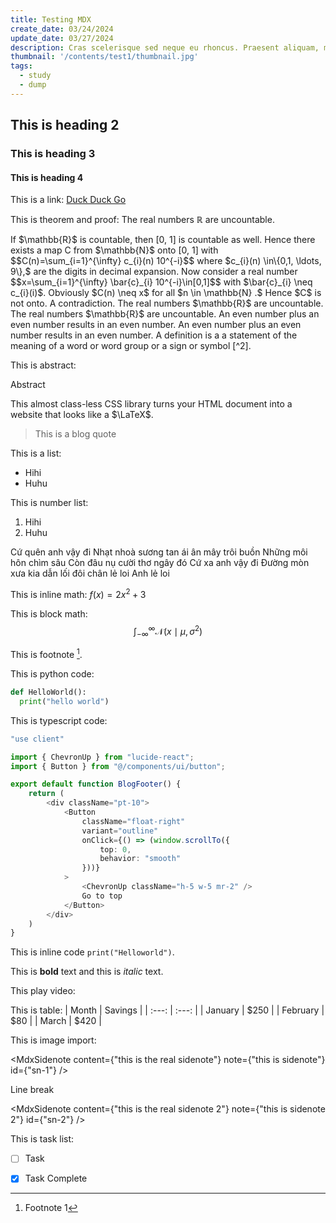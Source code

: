 ```yaml
---
title: Testing MDX
create_date: 03/24/2024
update_date: 03/27/2024
description: Cras scelerisque sed neque eu rhoncus. Praesent aliquam, mauris ut eleifend bibendum, magna nunc dapibus lorem, id dapibus mauris tortor ac lorem. Pellentesque vitae maximus lacus. Morbi dignissim, nibh sit amet egestas faucibus, sem est sollicitudin dui, ut viverra neque ex nec nibh. Nullam eu pretium dolor. 
thumbnail: '/contents/test1/thumbnail.jpg'
tags:
  - study
  - dump
---
```


## This is heading 2

### This is heading 3

#### This is heading 4

This is a link: [Duck Duck Go](https://duckduckgo.com)

This is theorem and proof:
<MdxMathBlock type="theorem">
The real numbers $\mathbb{R}$ are uncountable.
</MdxMathBlock>

<MdxMathBlock type="proof">
If $\mathbb{R}$ is countable, then [0, 1] is countable as well. Hence there exists a map C from $\mathbb{N}$ onto [0, 1] with $$C(n)=\sum_{i=1}^{\infty} c_{i}(n) 10^{-i}$$ where $c_{i}(n) \in\{0,1, \ldots, 9\},$ are the digits in decimal expansion. Now consider a real number $$x=\sum_{i=1}^{\infty} \bar{c}_{i} 10^{-i}\in[0,1]$$ with $\bar{c}_{i} \neq c_{i}(i)$. Obviously $C(n) \neq x$ for all $n \in \mathbb{N} .$ Hence $C$ is not onto. A contradiction.
</MdxMathBlock>

<MdxMathBlock type="theorem">
The real numbers $\mathbb{R}$ are uncountable.
</MdxMathBlock>

<MdxMathBlock type="theorem">
The real numbers $\mathbb{R}$ are uncountable.
</MdxMathBlock>

<MdxMathBlock type="lemma">
An even number plus an even number results in an even number.
</MdxMathBlock>

<MdxMathBlock type="lemma">
An even number plus an even number results in an even number.
</MdxMathBlock>

<MdxMathBlock type="definition">
A definition is a a statement of the meaning of a word or word group or a sign or symbol [^2].
</MdxMathBlock>

This is abstract:

<MdxMathBlock type="abstract">
Abstract
<p>
  This almost class-less CSS library turns your HTML document into a website that looks like a $\LaTeX$.
</p>
</MdxMathBlock>

> This is a blog quote

This is a list:
- Hihi
- Huhu

This is number list:
1. Hihi
2. Huhu

Cứ quên anh vậy đi
Nhạt nhoà sương tan ái ân mây trôi buồn
Những môi hôn chìm sâu
Còn đâu nụ cười thơ ngây đó
Cứ xa anh vậy đi
Đường mòn xưa kia dẫn lối đôi chân lẻ loi
Anh lẻ loi

This is inline math: $f(x) = 2x^2 + 3$

This is block math:
$$
\int_{-\infty}^{\infty} \mathcal{N}(x \mid \mu, \sigma^2)
$$

This is footnote [^1].

This is python code:
```python
def HelloWorld():
  print("hello world")
```

This is typescript code:
```ts {9-16} showLineNumbers
"use client"

import { ChevronUp } from "lucide-react";
import { Button } from "@/components/ui/button";

export default function BlogFooter() {
    return (
        <div className="pt-10">
            <Button 
                className="float-right"
                variant="outline"
                onClick={() => (window.scrollTo({
                    top: 0,
                    behavior: "smooth"
                }))}
            >
                <ChevronUp className="h-5 w-5 mr-2" />
                Go to top
            </Button>
        </div>
    )
}
```

This is inline code `print("Helloworld")`.

This is **bold** text and this is *italic* text.

This play video:
<MdxYoutube
  src="LrB-fJn-3w4"
  title='Typing a character into the search input, and observing changes in the UI'
  caption="Testing Video"
/>

This is table:
| Month    | Savings |
| :---: | :---: |
| January  | $250    |
| February | $80     |
| March    | $420    |

This is image import:
<MdxImage
  src="/contents/test1/thumbnail.jpg"
  alt="Testing"
  height="300"
  width="600"
  caption="This is testing image"
  sizes="100vw"
/>

<MdxSidenote 
  content={"this is the real sidenote"}
  note={"this is sidenote"}
  id={"sn-1"}
/>

Line break

<MdxSidenote 
  content={"this is the real sidenote 2"}
  note={"this is sidenote 2"}
  id={"sn-2"}
/>

This is task list:
- [ ] Task 
- [x] Task Complete


[^1]: Footnote 1
[^2]: “Definition.” Merriam-Webster.com Dictionary, Merriam-Webster, https://www.merriam-webster.com/dictionary/definition. Accessed 18 May. 2020.